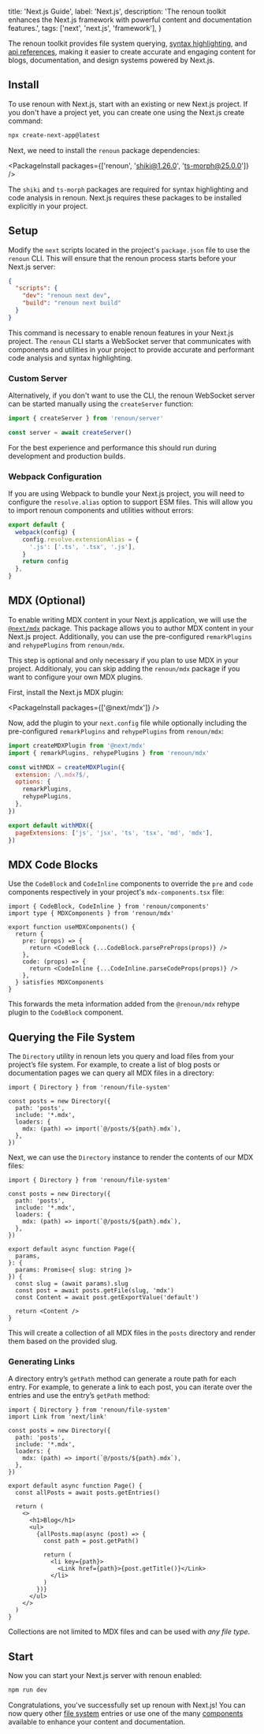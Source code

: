   title: 'Next.js Guide',
  label: 'Next.js',
  description:
    'The renoun toolkit enhances the Next.js framework with powerful content and documentation features.',
  tags: ['next', 'next.js', 'framework'],
}

The renoun toolkit provides file system querying, [syntax highlighting](/components/code-block), and [api references](/components/api-reference), making it easier to create accurate and engaging content for blogs, documentation, and design systems powered by Next.js.

## Install

To use renoun with Next.js, start with an existing or new Next.js project. If you don't have a project yet, you can create one using the Next.js create command:

```bash
npx create-next-app@latest
```

Next, we need to install the `renoun` package dependencies:

<PackageInstall packages={['renoun', 'shiki@1.26.0', 'ts-morph@25.0.0']} />

<Note>

The `shiki` and `ts-morph` packages are required for syntax highlighting and
code analysis in renoun. Next.js requires these packages to be installed
explicitly in your project.

</Note>

## Setup

Modify the `next` scripts located in the project's `package.json` file to use the `renoun` CLI. This will ensure that the renoun process starts before your Next.js server:

```json
{
  "scripts": {
    "dev": "renoun next dev",
    "build": "renoun next build"
  }
}
```

<Note>

This command is necessary to enable renoun features in your Next.js project.
The `renoun` CLI starts a WebSocket server that communicates with components
and utilities in your project to provide accurate and performant code analysis and syntax highlighting.

</Note>

### Custom Server

Alternatively, if you don't want to use the CLI, the renoun WebSocket server can be started manually using the `createServer` function:

```js filename="renoun-server.mjs"
import { createServer } from 'renoun/server'

const server = await createServer()
```

<Note>

For the best experience and performance this should run during development and
production builds.

</Note>

### Webpack Configuration

If you are using Webpack to bundle your Next.js project, you will need to configure the `resolve.alias` option to support ESM files. This will allow you to import renoun components and utilities without errors:

```js filename="02.next.config.mjs"
export default {
  webpack(config) {
    config.resolve.extensionAlias = {
      '.js': ['.ts', '.tsx', '.js'],
    }
    return config
  },
}
```

## MDX (Optional)

To enable writing MDX content in your Next.js application, we will use the [`@next/mdx`](https://github.com/vercel/next.js/tree/canary/packages/next-mdx) package. This package allows you to author MDX content in your Next.js project. Additionally, you can use the pre-configured `remarkPlugins` and `rehypePlugins` from `renoun/mdx`.

<Note>

This step is optional and only necessary if you plan to use MDX in your
project. Additionaly, you can skip adding the `renoun/mdx` package if you
want to configure your own MDX plugins.

</Note>

First, install the Next.js MDX plugin:

<PackageInstall packages={['@next/mdx']} />

Now, add the plugin to your `next.config` file while optionally including the pre-configured `remarkPlugins` and `rehypePlugins` from `renoun/mdx`:

```js filename="03.next.config.mjs"
import createMDXPlugin from '@next/mdx'
import { remarkPlugins, rehypePlugins } from 'renoun/mdx'

const withMDX = createMDXPlugin({
  extension: /\.mdx?$/,
  options: {
    remarkPlugins,
    rehypePlugins,
  },
})

export default withMDX({
  pageExtensions: ['js', 'jsx', 'ts', 'tsx', 'md', 'mdx'],
})
```

## MDX Code Blocks

Use the `CodeBlock` and `CodeInline` components to override the `pre` and `code` components respectively in your project's `mdx-components.tsx` file:

```tsx filename="02.mdx-components.tsx"
import { CodeBlock, CodeInline } from 'renoun/components'
import type { MDXComponents } from 'renoun/mdx'

export function useMDXComponents() {
  return {
    pre: (props) => {
      return <CodeBlock {...CodeBlock.parsePreProps(props)} />
    },
    code: (props) => {
      return <CodeInline {...CodeInline.parseCodeProps(props)} />
    },
  } satisfies MDXComponents
}
```

This forwards the meta information added from the `@renoun/mdx` rehype plugin to the `CodeBlock` component.

## Querying the File System

The `Directory` utility in renoun lets you query and load files from your project’s file system. For example, to create a list of blog posts or documentation pages we can query all MDX files in a directory:

```tsx
import { Directory } from 'renoun/file-system'

const posts = new Directory({
  path: 'posts',
  include: '*.mdx',
  loaders: {
    mdx: (path) => import(`@/posts/${path}.mdx`),
  },
})
```

Next, we can use the `Directory` instance to render the contents of our MDX files:

```tsx
import { Directory } from 'renoun/file-system'

const posts = new Directory({
  path: 'posts',
  include: '*.mdx',
  loaders: {
    mdx: (path) => import(`@/posts/${path}.mdx`),
  },
})

export default async function Page({
  params,
}: {
  params: Promise<{ slug: string }>
}) {
  const slug = (await params).slug
  const post = await posts.getFile(slug, 'mdx')
  const Content = await post.getExportValue('default')

  return <Content />
}
```

This will create a collection of all MDX files in the `posts` directory and render them based on the provided slug.

### Generating Links

A directory entry’s `getPath` method can generate a route path for each entry. For example, to generate a link to each post, you can iterate over the entries and use the entry’s `getPath` method:

```tsx
import { Directory } from 'renoun/file-system'
import Link from 'next/link'

const posts = new Directory({
  path: 'posts',
  include: '*.mdx',
  loaders: {
    mdx: (path) => import(`@/posts/${path}.mdx`),
  },
})

export default async function Page() {
  const allPosts = await posts.getEntries()

  return (
    <>
      <h1>Blog</h1>
      <ul>
        {allPosts.map(async (post) => {
          const path = post.getPath()

          return (
            <li key={path}>
              <Link href={path}>{post.getTitle()}</Link>
            </li>
          )
        })}
      </ul>
    </>
  )
}
```

Collections are not limited to MDX files and can be used with _any file type_.

## Start

Now you can start your Next.js server with renoun enabled:

```bash
npm run dev
```

Congratulations, you've successfully set up renoun with Next.js! You can now query other [file system](/utilities/file-system) entries or use one of the many [components](/components) available to enhance your content and documentation.
